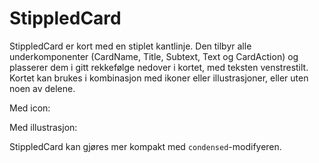 
<Meta of={StippledCardStories} />

# StippledCard

StippledCard er kort med en stiplet kantlinje. Den tilbyr alle underkomponenter (CardName, Title, Subtext, Text og CardAction)
og plasserer dem i gitt rekkefølge nedover i kortet, med teksten venstrestilt.
Kortet kan brukes i kombinasjon med ikoner eller illustrasjoner, eller uten noen av delene.


<Canvas of={StippledCardStories.Standard} />
<Controls of={StippledCardStories.Standard} />

Med icon:
<Canvas of={StippledCardStories.WithIcon} />

Med illustrasjon:
<Canvas of={StippledCardStories.WithCustom} />

StippledCard kan gjøres mer kompakt med `condensed`-modifyeren.
<Canvas of={StippledCardStories.Condensed} />


